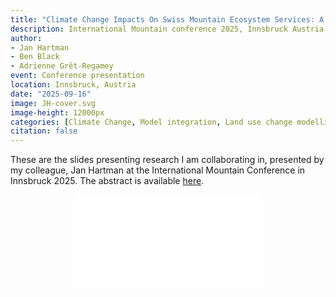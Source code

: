 ```yaml
---
title: "Climate Change Impacts On Swiss Mountain Ecosystem Services: A Land Use Change Perspective."
description: International Mountain conference 2025, Innsbruck Austria.
author:
- Jan Hartman
- Ben Black
- Adrienne Grêt-Regamey
event: Conference presentation
location: Innsbruck, Austria
date: "2025-09-16"
image: JH-cover.svg
image-height: 12000px
categories: [Climate Change, Model integration, Land use change modelling]
citation: false
---
```


These are the slides presenting research I am collaborating in, presented by my colleague, Jan Hartman at the International Mountain Conference in Innsbruck 2025. The abstract is available [here](https://imc2025.info/imc25/abstract/climate-change-impacts-on-swiss-mountain-ecosystem-services-a-land-use-change-perspective/).

```{=html}
<div class="embed-container">
  <p align="center"><iframe src="IMC-2025-JH.pdf" style="border: 0.5px" ></iframe
  /p>
</div>
```

